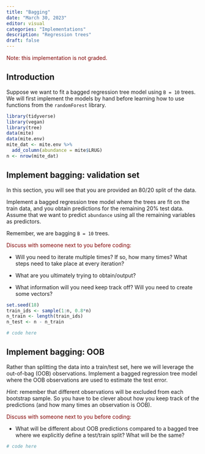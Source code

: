 ```yaml
---
title: "Bagging"
date: "March 30, 2023"
editor: visual
categories: "Implementations"
description: "Regression trees"
draft: false
---
```


::: {style="color: maroon"}
Note: this implementation is not graded.
:::

## Introduction

Suppose we want to fit a bagged regression tree model using `B = 10` trees. We will first implement the models by hand before learning how to use functions from the `randomForest` library.

```r
library(tidyverse)
library(vegan)
library(tree)
data(mite)
data(mite.env)
mite_dat <- mite.env %>%
  add_column(abundance = mite$LRUG)
n <- nrow(mite_dat)
```

## Implement bagging: validation set

In this section, you will see that you are provided an 80/20 split of the data.

Implement a bagged regression tree model where the trees are fit on the train data, and you obtain predictions for the remaining 20% test data. Assume that we want to predict `abundance` using all the remaining variables as predictors.

Remember, we are bagging `B = 10` trees.

::: {style="color: maroon"}
Discuss with someone next to you before coding:
:::

-   Will you need to iterate multiple times? If so, how many times? What steps need to take place at every iteration?

-   What are you ultimately trying to obtain/output?

-   What information will you need keep track off? Will you need to create some vectors?

```r
set.seed(18) 
train_ids <- sample(1:n, 0.8*n)
n_train <- length(train_ids)
n_test <- n - n_train
```

```r
# code here
```

## Implement bagging: OOB

Rather than splitting the data into a train/test set, here we will leverage the out-of-bag (OOB) observations. Implement a bagged regression tree model where the OOB observations are used to estimate the test error.

*Hint*: remember that different observations will be excluded from each bootstrap sample. So you have to be clever about how you keep track of the predictions (and how many times an observation is OOB).

::: {style="color: maroon"}
Discuss with someone next to you before coding:
:::

-   What will be different about OOB predictions compared to a bagged tree where we explicitly define a test/train split? What will be the same?

```r
# code here

```
